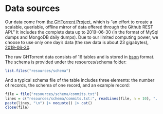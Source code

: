 # Data sources

Our data come from [the GHTorrent Project](https://ghtorrent.org/), which is "an effort to create a scalable, queriable, offline mirror of data offered through the Github REST API." It includes the complete data up to 2019-06-30 (in the format of MySql dumps and MongoDB daily dumps). Due to our limited computing power, we choose to use only one day's data (the raw data is about 23 gigabytes), [2019-06-30](http://ghtorrent-downloads.ewi.tudelft.nl/mongo-daily/mongo-dump-2019-06-30.tar.gz).

The raw GHTorrent data consists of 16 tables and is stored in [bson](https://en.wikipedia.org/wiki/BSON) format. The schema is provided under the resources/schema folder:

```r
list.files("resources/schema")
```

And a typical schema file of the table includes three elements: the number of records, the schema of one record, and an example record:

```r
file = file("resources/schema/commits.txt")
lines = c("resources/schema/commits.txt:", readLines(file, n = 10), "...")
paste(lines, "\n") |> noquote() |> cat()
close(file)
```
